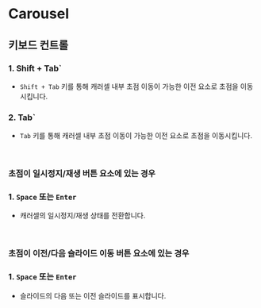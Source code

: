 
<Meta title="Part2/Carousel" />

# Carousel

## 키보드 컨트롤

### 1. Shift + Tab`

- `Shift + Tab` 키를 통해 캐러셀 내부 초점 이동이 가능한 이전 요소로 초점을 이동시킵니다.

### 2. Tab`

- `Tab` 키를 통해 캐러셀 내부 초점 이동이 가능한 이전 요소로 초점을 이동시킵니다.

<br />

### 초점이 일시정지/재생 버튼 요소에 있는 경우

### 1. `Space` 또는 `Enter`

- 캐러셀의 일시정지/재생 상태를 전환합니다.

<br />

### 초점이 이전/다음 슬라이드 이동 버튼 요소에 있는 경우

### 1. `Space` 또는 `Enter`

- 슬라이드의 다음 또는 이전 슬라이드를 표시합니다.
